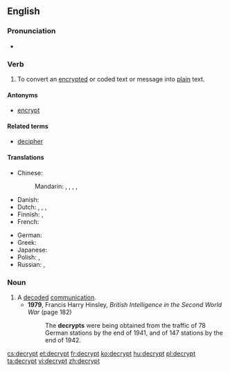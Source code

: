 ==English==

===Pronunciation===
* {{a|UK}} {{IPA|/dɪˈkɹɪpt/|/diːˈkɹɪpt/}}
===Verb===
{{en-verb}}

# To convert an [[encrypt]]ed or coded text or message into [[plain]] text.

====Antonyms====
* [[encrypt]]

====Related terms====
* [[decipher]]

====Translations====
{{trans-top|to convert to plain text}}
* Chinese:
*: Mandarin: {{t|cmn|解密|tr=jiěmì|sc=Hans}}, {{t|cmn|解碼|sc=Hani}}, {{t|cmn|解码|tr=jiěmǎ|sc=Hani}}, {{t|cmn|解讀|sc=Hani}}, {{t|cmn|解读|tr=jiědú|sc=Hani}}
* Danish: {{t-|da|dekryptere}}
* Dutch: {{t+|nl|ontcijferen}}, {{t+|nl|decoderen}}, {{t-|nl|ontsleutelen}}, {{t-|nl|decrypteren}}
* Finnish: {{t-|fi|[[purkaa]] [[salaus]]}}, {{t-|fi|dekryptata}}
* French: {{t+|fr|déchiffrer}}
{{trans-mid}}
* German: {{t+|de|entschlüsseln}}
* Greek: {{t+|el|αποκρυπτογραφώ}}
* Japanese: {{t+|ja|解読|tr=かいどくする, kaidoku suru|alt=解読する|sc=Jpan}}
* Polish: {{t-|pl|deszyfrować}}, {{t-|pl|odszyfrować}}
* Russian: {{t+|ru|расшифровывать|tr=rasšifróvyvatʹ|sc=Cyrl}} {{impf}}, {{t+|ru|расшифровать|tr=rasšifrovátʹ|sc=Cyrl}} {{pf.}}
{{trans-bottom}}

===Noun===
{{en-noun}}

# A [[decode]]d [[communication]].
#* '''1979''', Francis Harry Hinsley, ''British Intelligence in the Second World War'' (page 182)
#*: The '''decrypts''' were being obtained from the traffic of 78 German stations by the end of 1941, and of 147 stations by the end of 1942.

[[cs:decrypt]]
[[et:decrypt]]
[[fr:decrypt]]
[[ko:decrypt]]
[[hu:decrypt]]
[[pl:decrypt]]
[[ta:decrypt]]
[[vi:decrypt]]
[[zh:decrypt]]